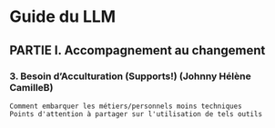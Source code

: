 # Guide du LLM

## PARTIE I. Accompagnement au changement

### 3. Besoin d’Acculturation (Supports!) (Johnny Hélène CamilleB)

	Comment embarquer les métiers/personnels moins techniques
 	Points d'attention à partager sur l'utilisation de tels outils
